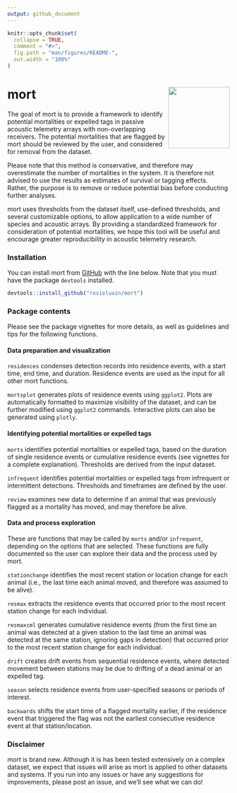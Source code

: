 ```yaml
---
output: github_document
---
```


<!-- README.md is generated from README.Rmd. Please edit that file -->

```r
knitr::opts_chunk$set(
  collapse = TRUE,
  comment = "#>",
  fig.path = "man/figures/README-",
  out.width = "100%"
)
```

# mort <img src="man/figures/logo.png" align="right" height="139" />

<!-- badges: start -->
<!-- badges: end -->

The goal of mort is to provide a framework to identify potential mortalities or expelled tags in passive acoustic telemetry arrays with non-overlapping receivers. The potential mortalities that are flagged by mort should be reviewed by the user, and considered for removal from the dataset.   

Please note that this method is conservative, and therefore may overestimate the number of mortalities in the system. It is therefore not advised to use the results as estimates of survival or tagging effects. Rather, the purpose is to remove or reduce potential bias before conducting further analyses. 

mort uses thresholds from the dataset itself, use-defined thresholds, and several customizable options, to allow application to a wide number of species and acoustic arrays. By providing a standardized framework for consideration of potential mortalities, we hope this tool will be useful and encourage greater reproducibility in acoustic telemetry research. 

### Installation

You can install mort from [GitHub](https://github.com/) with the line below. Note that you must have the package `devtools` installed.

``` r
devtools::install_github("rosieluain/mort")
```

### Package contents
Please see the package vignettes for more details, as well as guidelines and tips for the following functions. 

#### Data preparation and visualization

`residences` condenses detection records into residence events, with a start time, end time, and duration. Residence events are used as the input for all other mort functions. 

`mortsplot` generates plots of residence events using `ggplot2`. Plots are automatically formatted to maximize visibility of the dataset, and can be further modified using `ggplot2` commands. Interactive plots can also be generated using `plotly`. 

<!-- ### Should make an example plot from example dataset when ready -->

#### Identifying potential mortalities or expelled tags

`morts` identifies potential mortalities or expelled tags, based on the duration of single residence events or cumulative residence events (see vignettes for a complete explanation). Thresholds are derived from the input dataset. 

`infrequent` identifies potential mortalities or expelled tags from infrequent or intermittent detections. Thresholds and timeframes are defined by the user. 

`review` examines new data to determine if an animal that was previously flagged as a mortality has moved, and may therefore be alive. 

#### Data and process exploration
These are functions that may be called by `morts` and/or `infrequent`, depending on the options that are selected. These functions are fully documented so the user can explore their data and the process used by mort. 

`stationchange` identifies the most recent station or location change for each animal (i.e., the last time each animal moved, and therefore was assumed to be alive).

`resmax` extracts the residence events that occurred prior to the most recent station change for each individual. 

`resmaxcml` generates cumulative residence events (from the first time an animal was detected at a given station to the last time an animal was detected at the same station, ignoring gaps in detection) that occurred prior to the most recent station change for each individual. 

`drift` creates drift events from sequential residence events, where detected movement between stations may be due to drifting of a dead animal or an expelled tag. 

`season` selects residence events from user-specified seasons or periods of interest. 

`backwards` shifts the start time of a flagged mortality earlier, if the residence event that triggered the flag was not the earliest consecutive residence event at that station/location. 

### Disclaimer
mort is brand new. Although it is has been tested extensively on a complex dataset, we expect that issues will arise as mort is applied to other datasets and systems. If you run into any issues or have any suggestions for improvements, please post an issue, and we'll see what we can do!  

<!-- ## Example -->

<!-- This is a basic example which shows you how to solve a common problem: -->

<!-- ```{r example} -->
<!-- library(mort) -->
<!-- ## basic example code -->
<!-- ``` -->

<!-- What is special about using `README.Rmd` instead of just `README.md`? You can include R chunks like so: -->

<!-- ```{r cars} -->
<!-- summary(cars) -->
<!-- ``` -->

<!-- You'll still need to render `README.Rmd` regularly, to keep `README.md` up-to-date. `devtools::build_readme()` is handy for this. You could also use GitHub Actions to re-render `README.Rmd` every time you push. An example workflow can be found here: <https://github.com/r-lib/actions/tree/v1/examples>. -->

<!-- You can also embed plots, for example: -->

<!-- ```{r pressure, echo = FALSE} -->
<!-- plot(pressure) -->
<!-- ``` -->

<!-- In that case, don't forget to commit and push the resulting figure files, so they display on GitHub and CRAN. -->
